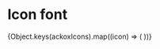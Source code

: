 
# Icon font

<Meta title="Icons / Icon font" />

<Preview>
  {Object.keys(ackoxIcons).map((icon) => (
    <span
      key={icon}
      aria-label={icon}
      className={`vtmx-${icon}`}
      style={{ fontSize: 32 }}></span>
  ))}
</Preview>

